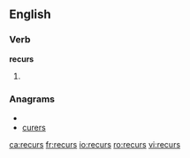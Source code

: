 
==English==

===Verb===
'''recurs'''

# {{third-person singular of|[[recur]]}}

===Anagrams===
* {{alphagram|cerrsu}}
* [[curers#English|curers]]

[[ca:recurs]]
[[fr:recurs]]
[[io:recurs]]
[[ro:recurs]]
[[vi:recurs]]